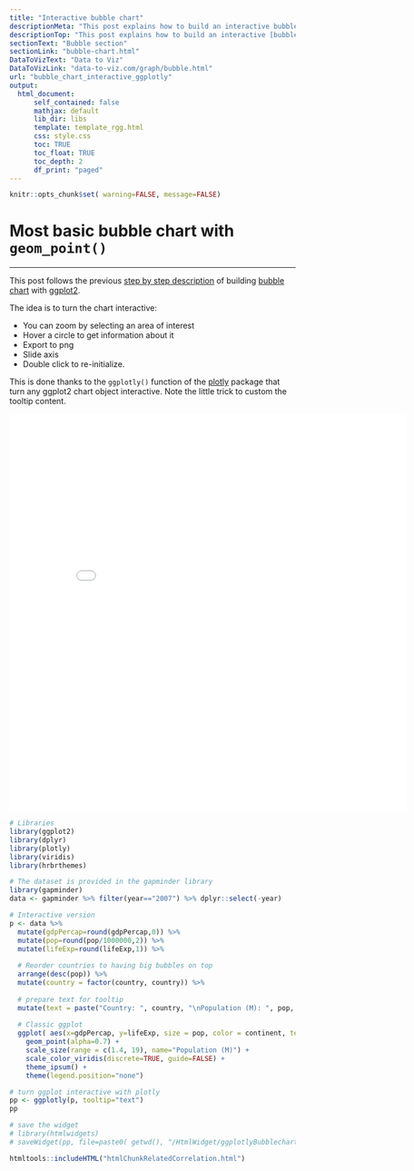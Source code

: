 ```yaml
---
title: "Interactive bubble chart"
descriptionMeta: "This post explains how to build an interactive bubble chart with R, using ggplot2 and the ggplotly() function of the plotly packages."
descriptionTop: "This post explains how to build an interactive [bubble chart](bubble-chart.html) with R, using `ggplot2` and the `ggplotly()` function of the plotly package."
sectionText: "Bubble section"
sectionLink: "bubble-chart.html"
DataToVizText: "Data to Viz"
DataToVizLink: "data-to-viz.com/graph/bubble.html"
url: "bubble_chart_interactive_ggplotly"
output:
  html_document:
      self_contained: false    
      mathjax: default
      lib_dir: libs
      template: template_rgg.html
      css: style.css
      toc: TRUE
      toc_float: TRUE
      toc_depth: 2
      df_print: "paged"
---
```



```r
knitr::opts_chunk$set( warning=FALSE, message=FALSE)
```

<div class="container">




# Most basic bubble chart with `geom_point()`
***

<div class = "row">

<div class = "col-md-6  col-sm-12 align-self-center">

This post follows the previous [step by step description](320-the-basis-of-bubble-plot.html) of building [bubble chart](bubble-chart.html) with [ggplot2](ggplot2-package.html).

The idea is to turn the chart interactive:

- You can zoom by selecting an area of interest
- Hover a circle to get information about it
- Export to png
- Slide axis
- Double click to re-initialize.

This is done thanks to the `ggplotly()` function of the [plotly](plotly.html) package that turn any ggplot2 chart object interactive. Note the little trick to custom the tooltip content.

</div>


<div class = "col-md-6  col-sm-12">

<center><iframe src="HtmlWidget/ggplotlyBubblechart.html" height="700" width="700" style="border:none;"></iframe></center>

</div>
</div>




```r
# Libraries
library(ggplot2)
library(dplyr)
library(plotly)
library(viridis)
library(hrbrthemes)

# The dataset is provided in the gapminder library
library(gapminder)
data <- gapminder %>% filter(year=="2007") %>% dplyr::select(-year)

# Interactive version
p <- data %>%
  mutate(gdpPercap=round(gdpPercap,0)) %>%
  mutate(pop=round(pop/1000000,2)) %>%
  mutate(lifeExp=round(lifeExp,1)) %>%
  
  # Reorder countries to having big bubbles on top
  arrange(desc(pop)) %>%
  mutate(country = factor(country, country)) %>%
  
  # prepare text for tooltip
  mutate(text = paste("Country: ", country, "\nPopulation (M): ", pop, "\nLife Expectancy: ", lifeExp, "\nGdp per capita: ", gdpPercap, sep="")) %>%
  
  # Classic ggplot
  ggplot( aes(x=gdpPercap, y=lifeExp, size = pop, color = continent, text=text)) +
    geom_point(alpha=0.7) +
    scale_size(range = c(1.4, 19), name="Population (M)") +
    scale_color_viridis(discrete=TRUE, guide=FALSE) +
    theme_ipsum() +
    theme(legend.position="none")

# turn ggplot interactive with plotly
pp <- ggplotly(p, tooltip="text")
pp

# save the widget
# library(htmlwidgets)
# saveWidget(pp, file=paste0( getwd(), "/HtmlWidget/ggplotlyBubblechart.html"))
```






```r
htmltools::includeHTML("htmlChunkRelatedCorrelation.html")
```
